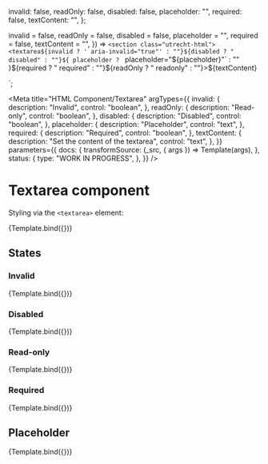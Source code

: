 <!--
@license EUPL-1.2
Copyright (c) 2021 Robbert Broersma
-->


  invalid: false,
  readOnly: false,
  disabled: false,
  placeholder: "",
  required: false,
  textContent: "",
};

  invalid = false,
  readOnly = false,
  disabled = false,
  placeholder = "",
  required = false,
  textContent = "",
}) =>
  `<section class="utrecht-html">
  <textarea${invalid ? ' aria-invalid="true"' : ""}${disabled ? " disabled" : ""}${
    placeholder ? ` placeholder="${placeholder}"` : ""
  }${required ? " required" : ""}${readOnly ? " readonly" : ""}>${textContent}</textarea>
</section>`;

<Meta
  title="HTML Component/Textarea"
  argTypes={{
    invalid: {
      description: "Invalid",
      control: "boolean",
    },
    readOnly: {
      description: "Read-only",
      control: "boolean",
    },
    disabled: {
      description: "Disabled",
      control: "boolean",
    },
    placeholder: {
      description: "Placeholder",
      control: "text",
    },
    required: {
      description: "Required",
      control: "boolean",
    },
    textContent: {
      description: "Set the content of the textarea",
      control: "text",
    },
  }}
  parameters={{
    docs: {
      transformSource: (_src, { args }) => Template(args),
    },
    status: {
      type: "WORK IN PROGRESS",
    },
  }}
/>

# Textarea component

Styling via the `<textarea>` element:

<Canvas>
  <Story
    name="Textarea"
    args={{
      ...defaultArgs,
      textContent: "The Quick Brown Fox Jumps Over The Lazy Dog",
    }}
  >
    {Template.bind({})}
  </Story>
</Canvas>

<ArgsTable story="Textarea" />

## States

### Invalid

<Canvas>
  <Story
    name="Invalid textarea"
    args={{
      invalid: true,
      textContent: "The Quick Brown Fox Jumps Over The Lazy Dog",
    }}
  >
    {Template.bind({})}
  </Story>
</Canvas>

### Disabled

<Canvas>
  <Story
    name="Disabled textarea"
    args={{
      disabled: true,
      textContent: "The Quick Brown Fox Jumps Over The Lazy Dog",
    }}
  >
    {Template.bind({})}
  </Story>
</Canvas>

### Read-only

<Canvas>
  <Story
    name="Read-only textarea"
    args={{
      readOnly: true,
      textContent: "The Quick Brown Fox Jumps Over The Lazy Dog",
    }}
  >
    {Template.bind({})}
  </Story>
</Canvas>

### Required

<Canvas>
  <Story
    name="Required textarea"
    args={{
      required: true,
      textContent: "The Quick Brown Fox Jumps Over The Lazy Dog",
    }}
  >
    {Template.bind({})}
  </Story>
</Canvas>

## Placeholder

<Canvas>
  <Story
    name="Textarea with placeholder"
    args={{
      placeholder: "The Quick Brown Fox Jumps Over The Lazy Dog",
    }}
  >
    {Template.bind({})}
  </Story>
</Canvas>
